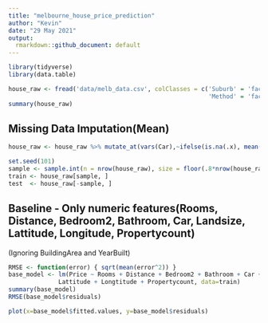 ---
title: "melbourne_house_price_prediction"
author: "Kevin"
date: "29 May 2021"
output:
  rmarkdown::github_document: default
---

```{r warning=FALSE}
library(tidyverse)
library(data.table)
```

```{r}
house_raw <- fread('data/melb_data.csv', colClasses = c('Suburb' = 'factor', 'Type' = 'factor', 'CouncilArea' = 'factor',
                                                        'Method' = 'factor', 'Regionname' = 'factor', 'Postcode'='factor'))
summary(house_raw)
```

## Missing Data Imputation(Mean)

```{r}
house_raw <- house_raw %>% mutate_at(vars(Car),~ifelse(is.na(.x), mean(.x, na.rm = TRUE), .x))
```

```{r}
set.seed(101) 
sample <- sample.int(n = nrow(house_raw), size = floor(.8*nrow(house_raw)), replace = F)
train <- house_raw[sample, ]
test  <- house_raw[-sample, ]
```

## Baseline - Only numeric features(Rooms, Distance, Bedroom2, Bathroom, Car, Landsize, Lattitude, Longitude, Propertycount)
(Ignoring BuildingArea and YearBuilt)

```{r}
RMSE <- function(error) { sqrt(mean(error^2)) }
base_model <- lm(Price ~ Rooms + Distance + Bedroom2 + Bathroom + Car + Landsize +
              Lattitude + Longtitude + Propertycount, data=train)
summary(base_model)
RMSE(base_model$residuals)
```

```{r}
plot(x=base_model$fitted.values, y=base_model$residuals)
```